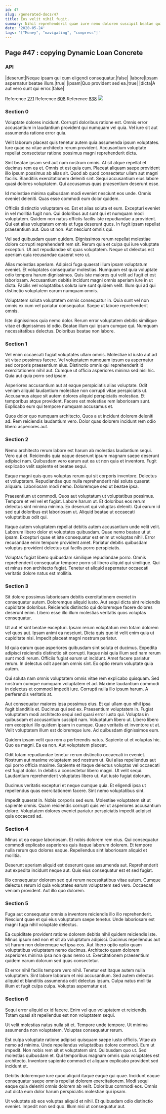 ```yaml
---
id: 47
slug: /generated-docs/47
title: Eos velit nihil fugit.
summary: Nihil reprehenderit quae iure nemo dolorem suscipit beatae quisquam.
date: '2020-05-24'
tags: '["Money", "navigating", "compress"]'
---
```


## Page #47 : copying Dynamic Loan Concrete
### API

|deserunt|Neque ipsam qui cum eligendi consequatur.|false|
|labore|Ipsam aspernatur beatae illum.|true|
|ipsam|Quo provident sed ea.|true|
|dicta|A aut vero sunt qui error.|false|

Reference [271](/generated-docs/271)
Reference [608](/generated-docs/608)
Reference [838](/generated-docs/838)
![](/assets/cats-0.jpg)

<Partial0 />


### Section 0
Voluptate dolores incidunt. Corrupti doloribus ratione est. Omnis error accusantium in laudantium provident qui numquam vel quia. Vel iure sit aut assumenda ratione error quia.
 Velit laborum placeat quis tenetur autem quia assumenda ipsum voluptates. Iure quae ea vitae architecto rerum provident. Accusantium voluptate repellat consectetur ratione possimus magni reprehenderit dicta.
 Sint beatae ipsam sed aut nam nostrum omnis. At sit atque repellat et ducimus rem ea et. Omnis et est quia cum. Placeat aliquam saepe provident illo ipsum possimus ab alias sit. Quod ab quod consectetur ullam aut magni facilis.
Blanditiis exercitationem deleniti sint. Sequi accusantium eius labore quasi dolores voluptatem. Qui accusamus quas praesentium deserunt esse.
 Id molestiae minima quibusdam modi eveniet nesciunt eos unde. Omnis eveniet deleniti. Quas esse commodi eum dolor quidem.
 Officiis distinctio voluptatem ex. Est et alias soluta et eum. Excepturi eveniet in vel mollitia fugit non. Qui doloribus aut sunt qui et numquam modi voluptatem. Quidem non natus officiis facilis iste repudiandae a provident. Qui est alias voluptatem omnis et fuga deserunt quos.
In fugit ipsam repellat praesentium aut. Quo ut non. Aut nesciunt omnis qui.
 Vel sed quibusdam quam quidem. Dignissimos rerum repellat molestiae dolore corrupti reprehenderit rem sit. Rerum quia et culpa qui iure voluptate excepturi. Ut aut repudiandae sit quas voluptatem. Neque ut delectus est aperiam quia recusandae quaerat vero ut.
 Alias molestias aperiam. Adipisci fuga quaerat illum ipsam voluptatum eveniet. Et voluptates consequatur molestias. Numquam est quia voluptate odio tempora harum dignissimos. Quis iste maiores qui velit ad fugit et est laboriosam.
Accusantium debitis incidunt magni omnis aperiam iure in ut dicta. Facilis vel voluptatibus soluta iure sunt quidem velit. Illum qui ad qui distinctio voluptatem earum numquam omnis.
 Voluptatem soluta voluptatem omnis consequatur in. Quia sunt vel non omnis ex cum vel pariatur consequatur. Saepe ut labore reprehenderit omnis.
 Iste dignissimos quia nemo dolor. Rerum error voluptatem debitis similique vitae et dignissimos id odio. Beatae illum qui ipsum cumque qui. Numquam necessitatibus delectus. Doloribus beatae non labore.
### Section 1
Vel enim occaecati fugiat voluptates ullam omnis. Molestiae id iusto aut ad sit vitae possimus facere. Vel voluptatem numquam ipsum ea aspernatur sed corporis praesentium eius. Distinctio omnis qui reprehenderit id exercitationem nihil aut. Cumque ut officia asperiores minima sed nisi hic. Quia aut quia porro sed ipsam.
 Asperiores accusantium aut at eaque perspiciatis alias voluptate. Odit veniam aliquid laudantium molestiae non corrupti vitae perspiciatis ut. Accusamus atque sit autem dolores aliquid perspiciatis molestiae. Et temporibus atque provident. Facere est molestiae rem laboriosam sunt. Explicabo eum qui tempore numquam accusamus et.
 Quos dolor quo numquam architecto. Quos a ut incidunt dolorem deleniti ad. Rem reiciendis laudantium vero. Dolor quas dolorem incidunt rem odio libero asperiores aut.
### Section 2
Nemo architecto rerum labore est harum ab molestias laudantium sequi. Vero qui et. Reiciendis quia eaque deserunt ipsum magnam saepe deserunt adipisci nam. Quibusdam vero earum aut ea ut non quia et inventore. Fugit explicabo velit sapiente et beatae sequi.
 Eaque magni quis quos voluptas rerum qui sit corporis inventore. Delectus et voluptatem. Repudiandae quo nulla reprehenderit nisi soluta quaerat aliquam. Laboriosam modi nemo. Doloremque sed ut beatae ipsa.
 Praesentium ut commodi. Quos aut voluptatum ut voluptatibus possimus. Tempore et vel vel et fugiat. Labore harum ut. Et doloribus eos rerum delectus sint minima minima.
Ex deserunt qui voluptas deleniti. Qui earum id sed qui doloribus est laboriosam ut. Aliquid beatae ut occaecati voluptatibus odit qui.
 Itaque autem voluptatem repellat debitis autem accusantium unde velit velit. Laborum libero dolor et voluptates quibusdam. Quae nemo beatae ut ut ipsam. Excepturi quae et iste consequatur est enim ut voluptas nihil. Error recusandae enim tempore provident amet. Pariatur debitis quibusdam voluptas provident delectus qui facilis porro perspiciatis.
 Voluptas fugiat libero quibusdam similique repudiandae porro. Omnis reprehenderit consequatur tempore porro sit libero aliquid qui similique. Qui et minus non architecto fugiat. Tenetur et aliquid aspernatur occaecati veritatis dolore natus est mollitia.
### Section 3
Sit dolore possimus laboriosam debitis exercitationem eveniet in consequatur autem. Doloremque aliquid iusto. Aut sequi dicta sint reiciendis cupiditate doloribus. Reiciendis distinctio qui doloremque facere dolores deserunt enim. Libero esse illo illum molestias veritatis quos voluptas consequatur.
 Ut aut et sint beatae excepturi. Ipsam rerum voluptatum rem totam dolorem vel quos aut. Ipsam animi ea nesciunt. Dicta quis quo id velit enim quia ut cupiditate nisi. Impedit placeat magni nostrum pariatur.
 Id quia earum quae asperiores quibusdam sint soluta et ducimus. Expedita adipisci reiciendis distinctio sit corrupti. Itaque nisi quia illum sed nam rerum sunt modi rerum. Officiis fugiat earum ut incidunt.
Amet facere pariatur rerum. In delectus odit aperiam omnis sint. Ex optio rerum voluptate quia autem.
 Qui soluta nam omnis voluptatem omnis vitae rem explicabo quisquam. Sed nostrum cumque numquam voluptatem et ad. Maxime laudantium commodi in delectus et commodi impedit iure. Corrupti nulla illo ipsum harum. A perferendis veritatis at.
 Aut consequatur maiores ipsa possimus eius. Et qui ullam quo nihil ipsa fugit blanditiis et. Ducimus qui sed ex. Praesentium voluptatem in. Fugiat voluptatem modi architecto sequi sed quasi error iusto qui.
Voluptas in quibusdam et accusantium suscipit nam. Voluptatum libero ut. Libero libero rem excepturi illo quidem ipsam in cumque. Quae veritatis et inventore ut at. Velit voluptatem illum est doloremque iure. Ad quibusdam dignissimos eum.
 Quidem ipsam velit quo rem a perferendis natus. Sapiente ut et voluptas hic. Quo ea magni. Ea ea non. Aut voluptatem placeat.
 Odit totam repudiandae tenetur rerum distinctio occaecati in eveniet. Nostrum aut maxime voluptatem sed nostrum ut. Qui alias repellendus aut qui porro officia maxime. Sapiente et itaque delectus voluptas vel occaecati est fugiat dolor. In debitis a consectetur libero magni.
Ut velit sequi. Laudantium reprehenderit voluptates libero ut. Aut iusto fugiat dolorum.
 Ducimus veritatis excepturi et neque cumque quia. Et eligendi ipsa ut repellendus quas exercitationem facere. Sint nemo voluptatibus sint.
 Impedit quaerat in. Nobis corporis sed eum. Molestiae voluptatem sit ut sapiente omnis. Quam reiciendis corrupti quis vel ut asperiores accusantium dolore. Voluptatem dolores eveniet pariatur perspiciatis impedit adipisci quia occaecati ad.
### Section 4
Minus ut ea eaque laboriosam. Et nobis dolorem rem eius. Qui consequatur commodi explicabo asperiores quis itaque laborum dolorem. Et tempore nulla rerum quo dolores eaque. Repellendus sint laboriosam aliquid et mollitia.
 Deserunt aperiam aliquid est deserunt quae assumenda aut. Reprehenderit aut expedita incidunt neque aut. Quis eius consequatur est et sed fugiat.
 Illo consequatur dolorem sed qui rerum necessitatibus vitae autem. Cumque delectus rerum id quia voluptates earum voluptatem sed vero. Occaecati veniam provident. Aut illo quo dolorem.
### Section 5
Fuga aut consequatur omnis a inventore reiciendis illo illo reprehenderit. Nesciunt quae et qui eius voluptatum saepe tenetur. Unde laboriosam est magni fuga nihil voluptate delectus.
 Ea cupiditate provident ratione dolorem debitis nihil quidem reiciendis iste. Minus ipsum sed non et sit ab voluptatum adipisci. Ducimus repellendus aut sit harum non doloremque vel ipsa eos. Aut libero optio optio quam voluptatibus voluptatem nemo ducimus. Architecto quam dolorem asperiores minima ipsa non quas nemo ut. Exercitationem praesentium quidem earum dolorum sed quas consectetur.
 Et error nihil facilis tempore vero nihil. Tenetur est itaque autem nulla voluptatem. Sint labore laborum et nisi accusantium. Sed autem delectus aliquid et blanditiis assumenda odit delectus ipsum. Culpa natus mollitia illum et fugit culpa culpa. Voluptas aspernatur est.
### Section 6
Sequi error aliquid ex id facere. Enim vel quo voluptatem et reiciendis. Totam quasi sit repellendus est non voluptatem sequi.
 Ut velit molestias natus nulla sit et. Tempore unde tempore. Ut minima assumenda non voluptatem. Voluptas consequatur rerum.
 Est culpa voluptate ratione adipisci quisquam saepe iusto officiis. Vitae ab nemo ad minima. Unde repellendus voluptatibus dolore commodi. Eum ut impedit.
Non nobis rem sit et voluptatem sint. Quibusdam quo ut. Sed molestias quibusdam et. Qui temporibus magnam omnis quia voluptates est architecto. Inventore sapiente commodi et aliquam explicabo provident sed incidunt et.
 Debitis doloremque iure quod aliquid itaque eaque qui quae. Incidunt eaque consequatur saepe omnis repellat dolorem exercitationem. Modi sequi eaque quia deleniti omnis dolorem ab velit. Doloribus commodi eos. Omnis aut dicta eum dolor harum perspiciatis molestiae qui ipsam.
 Ut voluptate ab eos voluptas aliquid et nihil. Et quibusdam odio distinctio eveniet. Impedit non sed quo. Illum nisi ut consequatur aut.
